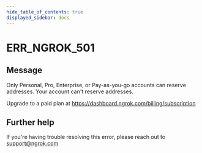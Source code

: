 ```yaml
---
hide_table_of_contents: true
displayed_sidebar: docs
---
```



# ERR_NGROK_501

## Message

Only Personal, Pro, Enterprise, or Pay-as-you-go accounts can reserve addresses.
Your account can't reserve addresses.

Upgrade to a paid plan at https://dashboard.ngrok.com/billing/subscription

<ErrorDetails error="err_ngrok_501" />

## Further help

If you're having trouble resolving this error, please reach out to [support@ngrok.com](mailto:support@ngrok.com?subject=Help%20with%20ERR_NGROK_501)

